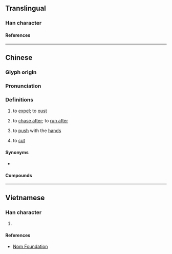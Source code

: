 {{also|撵}}
{{character info}}
==Translingual==

===Han character===
{{Han char|rn=64|rad=手|as=15|sn=18|four=55053|canj=QQOJ|ids=⿰扌輦}}

====References====
{{Han ref|kx=0462.161|dkj=12944|dj=0811.170|hdz=31978.080|uh=6506}}

----

==Chinese==
{{zh-forms|s=撵|alt=搌-Sichuan,趝-Sichuan}}

===Glyph origin===
{{Han etym}}

===Pronunciation===
{{zh-pron
|m=niǎn
|m-s=nyian3
|c=lin5
|h=pfs=
|j=nie2
|md=
|mn=ml:lián/tw:liàn
|mn_note=lián/liàn - vernacular (俗)
|mn-t=lêng2
|w=
|mc=
|oc=y
|cat=
}}

===Definitions===
{{zh-hanzi}}

# to [[expel]]; to [[oust]]
# {{lb|zh|dialectal Mandarin|Jin}} to [[chase after]]; to [[run after]]
# {{lb|zh|Teochew}} to [[push]] with the [[hand]]s
# {{lb|zh|Kinmen|_|Hokkien}} to [[cut]]

====Synonyms====
* {{sense|to chase after}} {{zh-l|追}}
{{zh-dial|推}}
{{zh-dial|剪}}

====Compounds====
{{zh-der|攆走}}

----

==Vietnamese==

===Han character===
{{vi-readings|rs=手15|reading=liễn}}

# {{rfdef|vi|sort=手15}}

====References====
* [http://nomfoundation.org/common/nom_details.php?codepoint=6506 Nom Foundation]